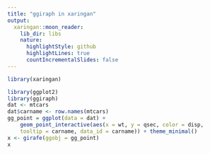 ```yaml
---
title: "ggiraph in xaringan"
output:
  xaringan::moon_reader:
    lib_dir: libs
    nature:
      highlightStyle: github
      highlightLines: true
      countIncrementalSlides: false
---
```

```r
library(xaringan)

```

```r
library(ggplot2)
library(ggiraph)
dat <- mtcars
dat$carname <- row.names(mtcars)
gg_point = ggplot(data = dat) +
    geom_point_interactive(aes(x = wt, y = qsec, color = disp,
    tooltip = carname, data_id = carname)) + theme_minimal()
x <- girafe(ggobj = gg_point)
x
```

